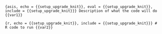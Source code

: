 ```{asis, echo = {{setup_upgrade_knit}}, eval = {{setup_upgrade_knit}}, include = {{setup_upgrade_knit}}}
Description of what the code will do {{var1}}
```

```{r, echo = {{setup_upgrade_knit}}, include = {{setup_upgrade_knit}}}
# R code to run {{var2}}
```
